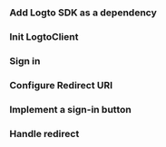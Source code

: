 
### Add Logto SDK as a dependency

<AddSdk />

### Init LogtoClient

<InitClient />

### Sign in

<SignInFlowSummary />

### Configure Redirect URI

<ConfigureRedirectUri figureSrc={redirectUriFigure} redirectUri="http://localhost:3000/callback" />

### Implement a sign-in button

<ImplementSignIn />

### Handle redirect

<HandleRedirect />

<TestYourIntegration sdk="React" />
